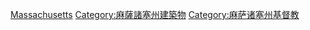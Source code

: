 [[Category:美国各州教堂|Massachusetts]]
[[Category:麻薩諸塞州建築物|Category:麻薩諸塞州建築物]]
[[Category:麻萨诸塞州基督教|Category:麻萨诸塞州基督教]]